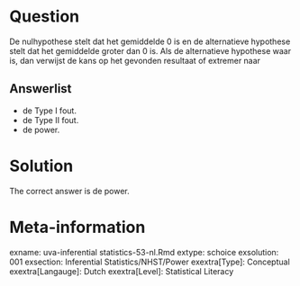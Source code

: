 Question
========

De nulhypothese stelt dat het gemiddelde 0 is en de alternatieve hypothese stelt dat het gemiddelde groter dan 0 is. Als de alternatieve hypothese waar is, dan verwijst de kans op het gevonden resultaat of extremer naar 

Answerlist
----------
* de Type I fout.
* de Type II fout.
* de power.

Solution
========

The correct answer is  de power. 

Meta-information
================
exname: uva-inferential statistics-53-nl.Rmd 
extype: schoice 
exsolution: 001 
exsection: Inferential Statistics/NHST/Power
exextra[Type]: Conceptual
exextra[Langauge]: Dutch 
exextra[Level]: Statistical Literacy
